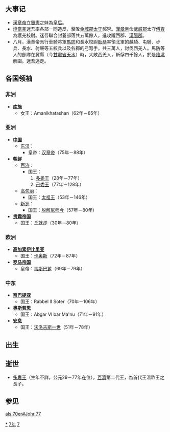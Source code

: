 {{yearTOC|77|东汉'''[[建初_(汉章帝)|建初]]二年'''}}

== 大事记 ==
*[[漢章帝|漢章帝]]立[[竇憲|竇憲]]之妹為[[章德竇皇后|皇后]]。
*[[燒當羌|燒當羌]]迷吾率各部一同造反，擊敗[[金城郡|金城郡]][[太守|太守]]郝崇。[[漢章帝|漢章帝]]命[[武威郡|武威郡]]太守[[傅育|傅育]]為護羌校尉。迷吾聯合封養部落共五萬餘人，進攻隴西郡、[[漢陽郡|漢陽郡]]。
*八月，漢章帝派行車騎將軍[[馬防|馬防]]和長水校尉[[耿恭|耿恭]]率領北軍的越騎、屯騎、步兵、長水、射聲等五校兵以及各郡的弓弩手，共三萬人，討伐西羌人。馬防等人的部隊在冀縣（今[[甘肅省|甘肅省]][[天水|天水]]）時，大敗西羌人，斬俘四千餘人，於是[[臨洮|臨洮]]解圍。迷吾逃走。
== 各国领袖 ==
=== 非洲 ===
*'''[[库施|库施]]'''
**女王：Amanikhatashan（62年－85年）

=== 亚洲 ===
*'''[[中国|中国]]'''
**[[东汉|东汉]]：
***皇帝：[[汉章帝|汉章帝]]（75年－88年）
*'''[[古朝鮮|朝鲜]]'''
**[[百济|百济]]：
***国王：
***#[[多娄王|多娄王]]（28年－77年）
***#[[己娄王|己娄王]]（77年－128年）
**[[高句丽|高句丽]]：
***国王：[[太祖王|太祖王]]（53年－146年）
**[[新罗|新罗]]：
***国王：[[脱解尼师今|脱解尼师今]]（57年－80年）
*'''[[贵霜帝国|贵霜帝国]]'''
**国王：[[丘就却|丘就却]]（30年－80年）

=== 欧洲 ===
*'''[[高加索伊比里亚|高加索伊比里亚]]'''
**国王：[[卡奥斯|卡奥斯]]（72年－87年）
*'''[[罗马帝国|罗马帝国]]'''
**皇帝：[[韦斯巴芗|韦斯巴芗]]（69年－79年）

=== 中东 ===
*'''[[奈巴提亚|奈巴提亚]]'''
**国王：Rabbel II Soter（70年－106年）
*'''[[奥斯若恩|奥斯若恩]]'''
**国王：Abgar VI bar Ma'nu（71年－91年）
*'''[[安息_(国家)|安息]]''' 
**国王：[[沃洛吉斯一世|沃洛吉斯一世]]（51年－78年）

== 出生 ==

== 逝世 ==
*[[多婁王|多婁王]]（生年不詳，公元29－77年在位），[[百濟|百濟]]第二代王，為首代王溫祚王之長子。

== 参见 ==
{{Wikisource year mention}}

[[Category:77年|*]]
[[Category:70年代|7年]]
[[Category:1世纪各年|7]]

[[als:70er#Johr_77|als:70er#Johr 77]]
